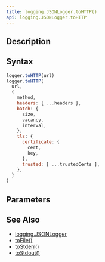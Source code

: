 ```yaml
---
title: logging.JSONLogger.toHTTP()
api: logging.JSONLogger.toHTTP
---
```


## Description

<Summary/>

## Syntax

``` js
logger.toHTTP(url)
logger.toHTTP(
  url,
  {
    method,
    headers: { ...headers },
    batch: {
      size,
      vacancy,
      interval,
    },
    tls: {
      certificate: {
        cert,
        key,
      },
      trusted: [ ...trustedCerts ],
    },
  }
)
```

## Parameters

<Parameters/>

## See Also

* [logging.JSONLogger](/reference/api/logging/JSONLogger)
* [toFile()](/reference/api/logging/JSONLogger/toFile)
* [toStderr()](/reference/api/logging/JSONLogger/toStderr)
* [toStdout()](/reference/api/logging/JSONLogger/toStdout)
